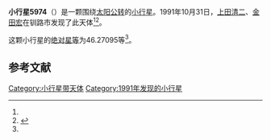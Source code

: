 {{Infobox planet
| bgcolour = #FFFFC0
| name = 5974
| symbol = 
| image = 
| caption = 
| discovery = yes
| discovery_ref = 
| discoverer = [[上田清二|上田清二]]、[[金田宏|金田宏]]
| discovery_site = [[钏路市|钏路市]] 
| discovered = 1991年10月31日
| designations = yes
| mp_name = 
| named_after = 
| alt_names = 1991 UZ2/ 1982 BJ9 / 1986 WZ1 / 1988 CO3 / 1990 RT6
| mp_category = [[主带小行星|主带小行星]]
| orbit_ref = <ref name="a">[http://ssd.jpl.nasa.gov/sbdb.cgi?sstr=5974 5974] {{Wayback|url=http://ssd.jpl.nasa.gov/sbdb.cgi?sstr=5974 |date=20201124022625 }}，小行星數據庫瀏覽器（JPL Small-Body Database Browser）－[[美国国家航空航天局|美国国家航空航天局]]喷气推进实验室</ref>
| epoch = 2456400.5 (2013年4月18日更新)
| aphelion = {{convert|3.6081304|AU|km|3|abbr=on|lk=out}}
| perihelion = {{convert|2.6391822|AU|km|3|abbr=on}}
| semimajor = {{convert|3.1236563|AU|km|3|abbr=on}}
| eccentricity = 0.1550984
| period = 2016.477082 [[日|日]]<br />5.52[[儒略年|儒略年]]
| avg_speed = 
| inclination = 1.85591
| asc_node = 158.26549
| mean_anomaly = 
| arg_peri = 46.27095
| satellites = 
| physical_characteristics = yes
| dimensions = 
| mass = 
| density = 
| surface_grav = 
| escape_velocity = 
| sidereal_day = 
| axial_tilt = 
| pole_ecliptic_lat = 
| pole_ecliptic_lon = 
| albedo = 
| temperatures= 
| temp_name1 = 
| mean_temp_1 = 
| max_temp_1 = 
| temp_name2 = 
| max_temp_2 = 
| spectral_type = 
| abs_magnitude = 46.27095
}}

'''小行星5974'''（{{lang-en|5974}}）是一颗围绕[[太阳|太阳]][[公转|公转]]的[[小行星|小行星]]。1991年10月31日，[[上田清二|上田清二]]、[[金田宏|金田宏]]在钏路市发现了此天体<ref name="a" /><ref>{{cite news|title=小行星列表|url=http://cfa-www.harvard.edu/iau/lists/NumberedMPs.txt|accessdate=2013-07-08|newspaper=哈佛大学|archive-date=2008-05-17|archive-url=https://web.archive.org/web/20080517010638/http://cfa-www.harvard.edu/iau/lists/NumberedMPs.txt|dead-url=no}}</ref>。

这颗小行星的[[绝对星等|绝对星等]]为46.27095等<ref name="a" />。

==参考文献==
{{reflist}}
{{Minor Planet Number|[[小行星5973|小行星5973]]|[[小行星5975|小行星5975]]}}

{{小天体}}

[[Category:小行星带天体|Category:小行星带天体]]
[[Category:1991年发现的小行星|Category:1991年发现的小行星]]

{{asteroid-stub}}